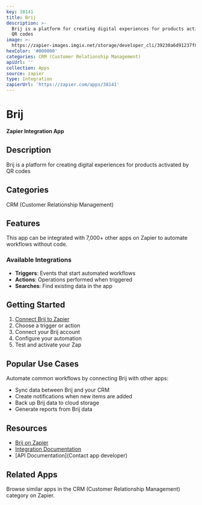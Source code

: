 ```yaml
---
key: 38141
title: Brij
description: >-
  Brij is a platform for creating digital experiences for products activated by
  QR codes
image: >-
  https://zapier-images.imgix.net/storage/developer_cli/39230a6d91237f8dc76fcff3bc123371.png?auto=format%2Ccompress&ixlib=python-3.0.0&q=50
hexColor: '#000000'
categories: CRM (Customer Relationship Management)
apiUrl: ''
collection: Apps
source: zapier
type: Integration
zapierUrl: 'https://zapier.com/apps/38141'
---
```

# Brij

**Zapier Integration App**

## Description

Brij is a platform for creating digital experiences for products activated by QR codes

## Categories

CRM (Customer Relationship Management)

## Features

This app can be integrated with 7,000+ other apps on Zapier to automate workflows without code.

### Available Integrations

- **Triggers**: Events that start automated workflows
- **Actions**: Operations performed when triggered
- **Searches**: Find existing data in the app

## Getting Started

1. [Connect Brij to Zapier](https://zapier.com/apps/38141)
2. Choose a trigger or action
3. Connect your Brij account
4. Configure your automation
5. Test and activate your Zap

## Popular Use Cases

Automate common workflows by connecting Brij with other apps:

- Sync data between Brij and your CRM
- Create notifications when new items are added
- Back up Brij data to cloud storage
- Generate reports from Brij data

## Resources

- [Brij on Zapier](https://zapier.com/apps/38141)
- [Integration Documentation](https://zapier.com/apps/38141/integrations)
- [API Documentation](Contact app developer)

## Related Apps

Browse similar apps in the CRM (Customer Relationship Management) category on Zapier.
